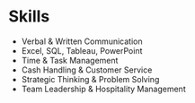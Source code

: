 # Skills

- Verbal & Written Communication  
- Excel, SQL, Tableau, PowerPoint  
- Time & Task Management  
- Cash Handling & Customer Service  
- Strategic Thinking & Problem Solving  
- Team Leadership & Hospitality Management  
